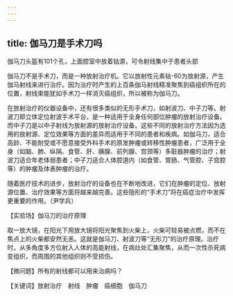 ```yaml
---
---
---
```

title: 伽马刀是手术刀吗
---




伽马刀头盔有101个孔，上面腔室中放着钴源，可令射线集中于患者头部



伽马刀不是手术刀，而是一种放射治疗机。它以放射性元素钴-60为放射源，产生伽马射线来进行治疗。因为治疗时产生的上百条伽马射线精准聚焦到癌组织所在的位置，射线束能犹如手术刀一样消灭癌组织，所以被称为伽马刀。

在放射治疗的仪器设备中，还有很多类似的无形手术刀，如射波刀、中子刀等。射波刀即立体定位射波手术平台，是一种适用于全身任何部位肿瘤的放射治疗设备。而中子刀是以中子射线为放射源的放射治疗设备。这些不同的放射治疗方法因为选用的放射源、定位效果等方面的差异而适用于不同的患者和疾病。如伽马刀，适合高龄、不能耐受或不愿意接受外科手术的原发肿瘤或转移性肿瘤患者，广泛用于全身（如脑、肺、纵隔、食管、肝、胰腺、前列腺、宫颈等）多脏器肿瘤的治疗；射波刀适合年老体弱患者；中子刀适合人体腔道内（如食管、胃肠、气管腔、子宫腔等）的肿瘤及体表肿瘤的治疗。

随着医疗技术的进步，放射治疗的设备也在不断地改进，它们在肿瘤的定位、放射源位置、治疗效果等方面将越来越完善。这些隐形的“手术刀”将在癌症治疗中发挥更重要的作用。（尹学兵）





【实验场】伽马刀的治疗原理

取一放大镜，在阳光下用放大镜将阳光聚焦到火柴上，火柴可轻易被点燃，而不在焦点上的火柴都安然无恙。这就是伽马刀、射波刀等“无形刀”的治疗原理。治疗时，从多角度多方位射入人体的高能射线，在病灶处汇集聚焦，从而一次性杀死病变组织，而周围的其他组织则不受损伤。

【微问题】所有的射线都可以用来治病吗？

【关键词】放射治疗　射线　肿瘤　癌细胞　伽马刀